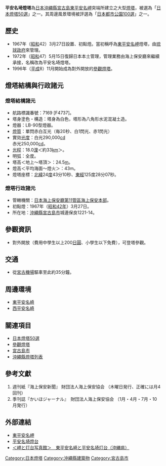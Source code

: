 {{Infobox_lighthouse
|lighthouse_name=平安名埼燈塔
|image          = [[File:Miyako_higashi_hennazaki_lighthouse.JPG|200px]]
|location       = [[沖繩縣|沖繩縣]][[宮古島市|宮古島市]]
|established    = 1967年
|type           = 有人駐守
|status         = 仍在營運
|dominion       = [[日本海上保安廳|日本海上保安廳]]
|p.s.           =  
}} 
{{japanese|japanese=平安名埼灯台|kana=へんなさきとうだい|romaji=Hennasaki-toudai}}

'''平安名埼燈塔'''為[[日本|日本]][[沖繩縣|沖繩縣]][[宮古島|宮古島]][[東平安名岬|東平安名岬]]突端所建立之大型[[燈塔|燈塔]]，被選為「[[日本燈塔50選|日本燈塔50選]]」之一。其周邊風景環境被評選為「[[日本都市公園100選|日本都市公園100選]]」之一。

==歷史==
*1967年（[[昭和|昭和]]42）3月27日設置、初點燈。當初稱呼為[[東平安名岬|東平安名岬]]燈塔，由[[琉球政府|琉球政府]]來管理。
*1972年（[[昭和|昭和]]47）5月15日復歸日本本土管理，管理業務由海上保安廳來繼續承接，名稱改為平安名埼燈塔。
*1996年（[[平成|平成]]8）11月開始成為對外開放的[[參觀燈塔|參觀燈塔]]。

==燈塔結構與行政諸元==
===燈塔結構諸元===
* 航路標識番號：7169 [F4737]。
* 塔身塗色・構造：塔身為白色，塔形為八角形水泥混凝土造。
* 燈器：LB-90型燈器。
* [[燈質|燈質]]：單閃赤白互光（毎20秒、白1閃光、赤1閃光）
* 實効[[光度|光度]]：白光290,000[[坎德拉|cd]]<br />赤光250,000[[坎德拉|cd]]。
* [[光程|光程]]：18.0[[浬|浬]]＜約33[[km|km]]＞。
* 明弧：全度。
* 塔高＜地上～塔頂＞：24.5[[m|m]]。
* 燈高＜平均海面～燈火＞：43m。
*燈塔座標：[[北緯|北緯]]24[[度|度]]43分10秒、[[東經|東經]]125度28分07秒。

===燈塔行政諸元===
* 管轄機關：[[日本海上保安廳|日本海上保安廳]][[第11管區海上保安本部|第11管區海上保安本部]]。
* 初點燈：1967年（[[昭和42年|昭和42年]]）3月27日。
* 所在地：[[沖繩縣|沖繩縣]][[宮古島市|宮古島市]]城邊保良1221-14。

==參觀資訊==
*對外開放（費用中學生以上200[[日圓|日圓]]、小學生以下免費），可登塔參觀。

==交通==
*從[[宮古機場|宮古機場]]驅車至此約35分鐘。

==周邊環境==
* [[東平安名崎|東平安名崎]]
* [[西平安名崎|西平安名崎]]

==關連項目==
* [[日本燈塔50選|日本燈塔50選]]
* [[參觀燈塔|參觀燈塔]]
* [[宮古島市|宮古島市]]
*[[沖繩縣燈塔列表|沖繩縣燈塔列表]]

== 參考文獻 ==
<div class="references-small">
#週刊紙『海上保安新聞』 財団法人海上保安協会 （木曜日発行、正確には月4回刊）
#季刊誌『かいほジャーナル』　財団法人海上保安協会 （1月・4月・7月・10月発行）
</div>

==外部連結==
*[https://web.archive.org/web/20090330023058/http://www.miyako-net.ne.jp/~kankou-1/ksuppot/keisyou06.htm 東平安名岬] {{ja}}
*[http://www.churashima.net/shima/miyako/l_20050223_3/index.html 平安名埼燈台] {{Wayback|url=http://www.churashima.net/shima/miyako/l_20050223_3/index.html |date=20090104021732 }} {{ja}}
*[https://web.archive.org/web/20080304135404/http://gauss0jp.hp.infoseek.co.jp/hennasak.htm ＜岬と灯台写真館＞　東平安名崎と平安名埼灯台（沖縄県）] {{ja}}
 
{{日本燈塔50選}}

[[Category:日本燈塔|Category:日本燈塔]]
[[Category:沖繩縣建築物|Category:沖繩縣建築物]]
[[Category:宮古島市|Category:宮古島市]]